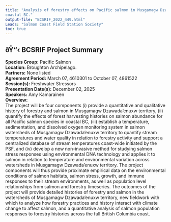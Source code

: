```yaml
---
title: "Analysis of forestry effects on Pacific salmon in Musgamagw Dzawada’enuxw territory and across
coastal BC."
output-file: "BCSRIF_2022_449.html"
Leads: "Salmon Coast Field Station Society"
toc: true
---
```


## ðŸ“‹ BCSRIF Project Summary

**Species Group:** Pacific Salmon  
**Location:** Broughton Archipelago.  
**Partners:** None listed  
**Agreement Period:** March 07, 4610301 to October 07, 4861522  
**Session(s):** Freshwater Stressors  
**Presentation Date(s):** December 02, 2025  
**Speakers:** Amy Kamarainen  
**Overview:**  
The project will be four components (i) provide a quantitative and qualitative history of forestry and salmon in Musgamagw Dzawada’enuxw territory, (ii) quantify the effects of forest harvesting histories on salmon abundance for all Pacific salmon species in coastal BC, (iii) establish a temperature, sedimentation, and dissolved oxygen monitoring system in salmon watersheds of Musgamagw Dzawada’enuxw territory to quantify stream temperatures and water quality in relation to forestry activity and support a centralized database of stream temperatures coast-wide initiated by the PSF, and (iv) develop a new non-invasive method for studying salmon stress responses using environmental DNA technology and applies it to salmon in relation to temperature and environmental variation across watersheds in Musgamagw Dzawada’enuxw territory. The project components will thus provide proximate empirical data on the environmental conditions of salmon habitats, salmon stress, growth, and immune responses to their stream environments, as well as population level relationships from salmon and forestry timeseries. The outcomes of the project will provide detailed histories of forestry and salmon in the watersheds of Musgamagw Dzawada’enuxw territory, new fieldwork with which to analyze how forestry practices and history interact with climate change to affect salmon, and a quantitative analysis of salmon population responses to forestry histories across the full British Columbia coast.   

